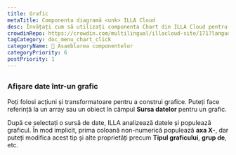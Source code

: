```yaml
---
title: Grafic
metaTitle: Componenta diagramă <unk> ILLA Cloud
desc: Învățați cum să utilizați componenta Chart din ILLA Cloud pentru a vizualiza datele ca grafice și diagrame folosind Chart.js în aplicațiile dvs.
crowdinRepo: https://crowdin.com/multilingual/illacloud-site/171?languages=ro&filter=basic&value=0
tagCategory: doc_menu_chart_click
categoryName: 🧬 Asamblarea componentelor
categoryPriority: 6
postPriority: 1
---
```


## <h2 hidden>Grafic</h2>

### Afișare date într-un grafic

Poți folosi acțiuni și transformatoare pentru a construi grafice. Puteți face referință la un array sau un obiect în câmpul **Sursa datelor** pentru un grafic. 

După ce selectați o sursă de date, ILLA analizează datele și populează graficul. În mod implicit, prima coloană non-numerică populează **axa X-**, dar puteți modifica acest tip și alte proprietăți precum **Tipul graficului**, **grup de**, etc.

<img src='https://cdn.illacloud.com/official-website/img/docs/assemble/chart1.png' alt="" />

<img src='https://cdn.illacloud.com/official-website/img/docs/assemble/chart2.png' alt="" />
